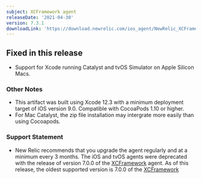 ```yaml
---
subject: XCFramework agent
releaseDate: '2021-04-30'
version: 7.3.1
downloadLink: 'https://download.newrelic.com/ios_agent/NewRelic_XCFramework_Agent_7.3.1.zip'
---
```


## Fixed in this release

* Support for Xcode running Catalyst and tvOS Simulator on Apple Silicon Macs.

### Other Notes

* This artifact was built using Xcode 12.3 with a minimum deployment target of iOS version 9.0. Compatible with CocoaPods 1.10 or higher.
* For Mac Catalyst, the zip file installation may intergrate more easily than using Cocoapods.

### Support Statement

* New Relic recommends that you upgrade the agent regularly and at a minimum every 3 months. The iOS and tvOS agents were deprecated with the release of version 7.0.0 of the [XCFramework](https://docs.newrelic.com/docs/release-notes/mobile-release-notes/xcframework-release-notes/xcframework-agent-700) agent. As of this release, the oldest supported version is 7.0.0 of the [XCFramework](https://docs.newrelic.com/docs/release-notes/mobile-release-notes/ios-release-notes/ios-agent-700)
